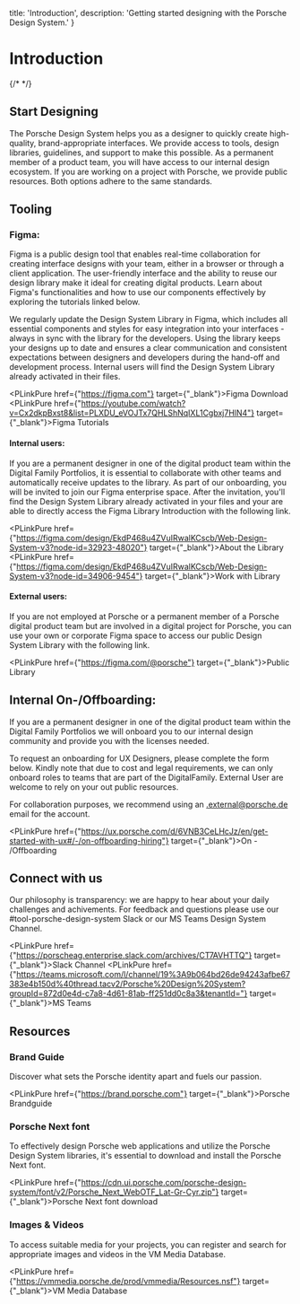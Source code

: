 
  title: 'Introduction',
  description: 'Getting started designing with the Porsche Design System.'
}

# Introduction

{/* <TableOfContents></TableOfContents>  */}

## Start Designing

The Porsche Design System helps you as a designer to quickly create high-quality, brand-appropriate interfaces. We
provide access to tools, design libraries, guidelines, and support to make this possible. As a permanent member of a
product team, you will have access to our internal design ecosystem. If you are working on a project with Porsche, we
provide public resources. Both options adhere to the same standards.

## Tooling

### Figma:

Figma is a public design tool that enables real-time collaboration for creating interface designs with your team, either
in a browser or through a client application. The user-friendly interface and the ability to reuse our design library
make it ideal for creating digital products. Learn about Figma's functionalities and how to use our components
effectively by exploring the tutorials linked below.

We regularly update the Design System Library in Figma, which includes all essential components and styles for easy
integration into your interfaces - always in sync with the library for the developers. Using the library keeps your
designs up to date and ensures a clear communication and consistent expectations between designers and developers during
the hand-off and development process. Internal users will find the Design System Library already activated in their
files.

<PLinkPure href={"https://figma.com"} target={"_blank"}>Figma Download</PLinkPure>
<PLinkPure href={"https://youtube.com/watch?v=Cx2dkpBxst8&list=PLXDU_eVOJTx7QHLShNqIXL1Cgbxj7HlN4"} target={"_blank"}>Figma Tutorials</PLinkPure>

#### Internal users:

If you are a permanent designer in one of the digital product team within the Digital Family Portfolios, it is essential
to collaborate with other teams and automatically receive updates to the library. As part of our onboarding, you will be
invited to join our Figma enterprise space. After the invitation, you'll find the Design System Library already
activated in your files and your are able to directly access the Figma Library Introduction with the following link.

<PLinkPure href={"https://figma.com/design/EkdP468u4ZVuIRwalKCscb/Web-Design-System-v3?node-id=32923-48020"} target={"_blank"}>About the Library</PLinkPure>
<PLinkPure href={"https://figma.com/design/EkdP468u4ZVuIRwalKCscb/Web-Design-System-v3?node-id=34906-9454"} target={"_blank"}>Work with Library</PLinkPure>

#### External users:

If you are not employed at Porsche or a permanent member of a Porsche digital product team but are involved in a digital
project for Porsche, you can use your own or corporate Figma space to access our public Design System Library with the
following link.

<PLinkPure href={"https://figma.com/@porsche"} target={"_blank"}>Public Library</PLinkPure>

## Internal On-/Offboarding:

If you are a permanent designer in one of the digital product team within the Digital Family Portfolios we will onboard
you to our internal design community and provide you with the licenses needed.

To request an onboarding for UX Designers, please complete the form below. Kindly note that due to cost and legal
requirements, we can only onboard roles to teams that are part of the DigitalFamily. External User are welcome to rely
on your out public resources.

For collaboration purposes, we recommend using an .external@porsche.de email for the account.

<PLinkPure href={"https://ux.porsche.com/d/6VNB3CeLHcJz/en/get-started-with-ux#/-/on-offboarding-hiring"} target={"_blank"}>On - /Offboarding</PLinkPure>

## Connect with us

Our philosophy is transparency: we are happy to hear about your daily challenges and achivements. For feedback and
questions please use our #tool-porsche-design-system Slack or our MS Teams Design System Channel.

<PLinkPure href={"https://porscheag.enterprise.slack.com/archives/CT7AVHTTQ"} target={"_blank"}>Slack Channel</PLinkPure>
<PLinkPure href={"https://teams.microsoft.com/l/channel/19%3A9b064bd26de94243afbe67383e4b150d%40thread.tacv2/Porsche%20Design%20System?groupId=872d0e4d-c7a8-4d61-81ab-ff251dd0c8a3&tenantId="} target={"_blank"}>MS Teams</PLinkPure>

## Resources

### Brand Guide

Discover what sets the Porsche identity apart and fuels our passion.

<PLinkPure href={"https://brand.porsche.com"} target={"_blank"}>Porsche Brandguide</PLinkPure>

### Porsche Next font

To effectively design Porsche web applications and utilize the Porsche Design System libraries, it's essential to
download and install the Porsche Next font.

<PLinkPure href={"https://cdn.ui.porsche.com/porsche-design-system/font/v2/Porsche_Next_WebOTF_Lat-Gr-Cyr.zip"} target={"_blank"}>Porsche Next font download</PLinkPure>

### Images & Videos

To access suitable media for your projects, you can register and search for appropriate images and videos in the VM
Media Database.

<PLinkPure href={"https://vmmedia.porsche.de/prod/vmmedia/Resources.nsf"} target={"_blank"}>VM Media Database</PLinkPure>

